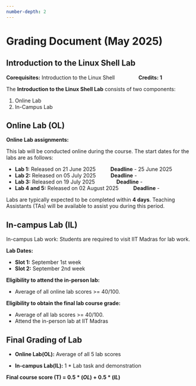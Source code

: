 ```yaml
---
number-depth: 2
---
```


# Grading Document (May 2025)

## Introduction to the Linux Shell Lab

**Corequisites:** Introduction to the Linux Shell &emsp;&emsp;&emsp;&emsp; **Credits: 1**

The **Introduction to the Linux Shell Lab** consists of two components:

1. Online Lab  
2. In-Campus Lab  

## Online Lab (OL)

**Online Lab assignments:**

This lab will be conducted online during the course. The start dates for the labs are as follows:

- **Lab 1:** Released on 21 June 2025 &emsp; &emsp; **Deadline** - 25 June 2025
- **Lab 2:** Released on 05 July 2025 &emsp; &emsp; **Deadline** - 
- **Lab 3:** Released on 19 July 2025 &emsp; &emsp; &emsp; **Deadline** - 
- **Lab 4 and 5:** Released on 02 August 2025 &emsp; &emsp; **Deadline** - 

Labs are typically expected to be completed within **4 days**. Teaching Assistants (TAs) will be available to assist you during this period.  

## In-campus Lab (IL)  

In-campus Lab work: Students are required to visit IIT Madras for lab work.

**Lab Dates:**

- **Slot 1:** September 1st week
- **Slot 2:** September 2nd week

**Eligibility to attend the in-person lab:**

- Average of all online lab scores >= 40/100.

**Eligibility to obtain the final lab course grade:**

- Average of all lab scores >= 40/100.
- Attend the in-person lab at IIT Madras

## Final Grading of Lab

- **Online Lab(OL):** Average of all 5 lab scores

- **In-campus Lab(IL):** 1 * Lab task and demonstration

**Final course score (T) = $0.5*(OL)+0.5*(IL)$**